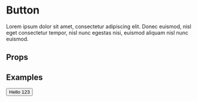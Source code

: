 

<Meta title="Components/Button" component={Button} />

# Button

Lorem ipsum dolor sit amet, consectetur adipiscing elit. Donec euismod, nisl eget consectetur tempor, nisl nunc egestas nisi, euismod aliquam nisl nunc euismod.

## Props

<ArgsTable of={Button} />



## Examples

<Canvas>
  <Story name="Default">
    <Button style="success">Hello 123</Button>
  </Story>
</Canvas>
